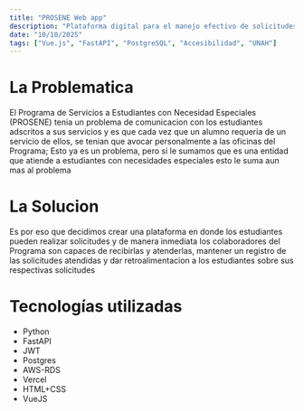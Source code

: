 ```yaml
---
title: "PROSENE Web app"
description: "Plataforma digital para el manejo efectivo de solicitudes de estudiantes."
date: "10/10/2025"
tags: ["Vue.js", "FastAPI", "PostgreSQL", "Accesibilidad", "UNAH"]
---
```


# La Problematica

El Programa de Servicios a Estudiantes con Necesidad Especiales (PROSENE) tenia un problema de comunicacion con los estudiantes adscritos a sus servicios y es que cada vez que un alumno requeria de un servicio de ellos, se tenian que avocar personalmente a las oficinas del Programa; Esto ya es un problema, pero si le sumamos que es una entidad que atiende a estudiantes con necesidades especiales esto le suma aun mas al problema

# La Solucion

Es por eso que decidimos crear una plataforma en donde los estudiantes pueden realizar solicitudes y de manera inmediata los colaboradores del Programa son capaces de recibirlas y atenderlas, mantener un registro de las solicitudes atendidas y dar retroalimentacion a los estudiantes sobre sus respectivas solicitudes

# Tecnologías utilizadas

- Python
- FastAPI
- JWT
- Postgres
- AWS-RDS
- Vercel
- HTML+CSS
- VueJS
